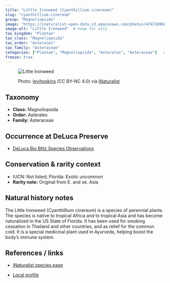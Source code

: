 ```yaml
---
title: "Little Ironweed (Cyanthillium cinereum)"
slug: "cyanthillium-cinereum"
group: "Magnoliopsida"
image: "https://inaturalist-open-data.s3.amazonaws.com/photos/474726968/large.jpg"        # keep for thumbnails
image-alt: "Little Ironweed"  # keep for a11y
tax_kingdom: "Plantae"
tax_class: "Magnoliopsida"
tax_order: "Asterales"
tax_family: "Asteraceae"
categories: ["Plantae", "Magnoliopsida", "Asterales", "Asteraceae"]   # these drive the chips + filtering
freeze: true
---
```


<figure class="species-figure">

<img src="https://inaturalist-open-data.s3.amazonaws.com/photos/474726968/large.jpg" alt="Little Ironweed" class="species-photo"/>

<figcaption class="photo-credit">

Photo: <a href="https://www.inaturalist.org/people/levihoskins">levihoskins</a> (CC BY-NC 4.0) via <a href="https://www.inaturalist.org/observations/264277324">iNaturalist</a>

</figcaption>

</figure>

## Taxonomy

-   **Class:** Magnoliopsida
-   **Order:** Asterales
-   **Family:** Asteraceae

## Occurrence at DeLuca Preserve

-   [DeLuca Bio Blitz Species Observations](https://www.inaturalist.org/observations?project_id=191727&taxon_id=130374&place_id=any&verifiable=any)

## Conservation & rarity context

-   IUCN: Not listed; Florida: Exotic uncommon
-   **Rarity note:** Original from E. and se. Asia

## Natural history notes

The Little Ironweed (Cyanthillium cinereum)  is a species of perennial plants. The species is native to tropical Africa and to tropical Asia and has become naturalized in the US State of Florida. It has been used for smoking cessation in Thailand and other countries, and as relief for the common cold. It is a special medicinal plant used in Ayurveda, helping boost the body's immune system.

## References / links

-   [iNaturalist species page](https://www.inaturalist.org/taxa/130374-Cyanthillium-cinereum)

-   [Local profile](https://fsus.ncbg.unc.edu/main.php?pg=show-taxon.php&plantname=Cyanthillium+cinereum)
